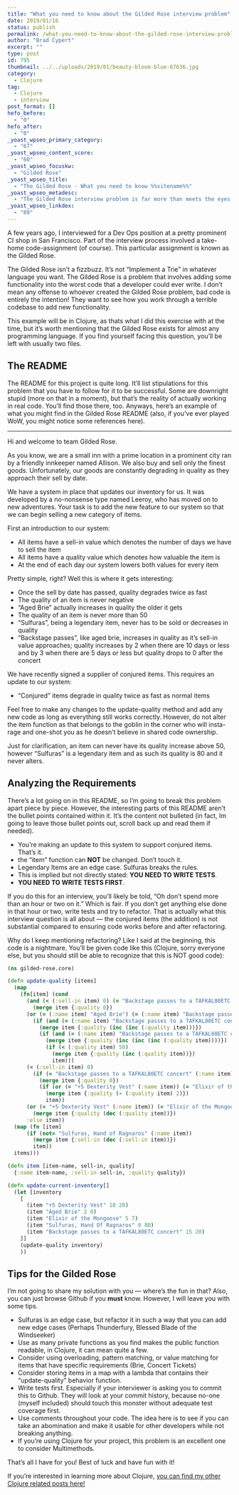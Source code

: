 ```yaml
---
title: "What you need to know about the Gilded Rose interview problem"
date: 2019/01/16
status: publish
permalink: /what-you-need-to-know-about-the-gilded-rose-interview-problem
author: "Brad Cypert"
excerpt: ""
type: post
id: 795
thumbnail: ../../uploads/2019/01/beauty-bloom-blue-67636.jpg
category:
  - Clojure
tag:
  - Clojure
  - interview
post_format: []
hefo_before:
  - "0"
hefo_after:
  - "0"
_yoast_wpseo_primary_category:
  - "67"
_yoast_wpseo_content_score:
  - "60"
_yoast_wpseo_focuskw:
  - "Gilded Rose"
_yoast_wpseo_title:
  - "The Gilded Rose - What you need to know %%sitename%%"
_yoast_wpseo_metadesc:
  - "The Gilded Rose interview problem is far more than meets the eyes. You may have requirements, but you need to refactor and provide test coverage, as well!"
_yoast_wpseo_linkdex:
  - "89"
---
```


A few years ago, I interviewed for a Dev Ops position at a pretty prominent CI shop in San Francisco. Part of the interview process involved a take-home code-assignment (of course). This particular assignment is known as the Gilded Rose.

The Gilded Rose isn’t a fizzbuzz. It’s not “Implement a Trie” in whatever language you want. The Gilded Rose is a problem that involves adding some functionality into the worst code that a developer could ever write. I don’t mean any offense to whoever created the Gilded Rose problem, bad code is entirely the intention! They want to see how you work through a terrible codebase to add new functionality.

This example will be in Clojure, as thats what I did this exercise with at the time, but it’s worth mentioning that the Gilded Rose exists for almost any programming language. If you find yourself facing this question, you’ll be left with usually two files.

## The README

The README for this project is quite long. It’ll list stipulations for this problem that you have to follow for it to be successful. Some are downright stupid (more on that in a moment), but that’s the reality of actually working in real code. You’ll find those there, too. Anyways, here’s an example of what you might find in the Gilded Rose README (also, if you’ve ever played WoW, you might notice some references here).

---

Hi and welcome to team Gilded Rose.

As you know, we are a small inn with a prime location in a prominent city ran by a friendly innkeeper named Allison. We also buy and sell only the finest goods. Unfortunately, our goods are constantly degrading in quality as they approach their sell by date.

We have a system in place that updates our inventory for us. It was developed by a no-nonsense type named Leeroy, who has moved on to new adventures. Your task is to add the new feature to our system so that we can begin selling a new category of items.

First an introduction to our system:

- All items have a sell-in value which denotes the number of days we have to sell the item
- All items have a quality value which denotes how valuable the item is
- At the end of each day our system lowers both values for every item

Pretty simple, right? Well this is where it gets interesting:

- Once the sell by date has passed, quality degrades twice as fast
- The quality of an item is never negative
- “Aged Brie” actually increases in quality the older it gets
- The quality of an item is never more than 50
- “Sulfuras”, being a legendary item, never has to be sold or decreases in quality
- “Backstage passes”, like aged brie, increases in quality as it’s sell-in value approaches; quality increases by 2 when there are 10 days or less and by 3 when there are 5 days or less but quality drops to 0 after the concert

We have recently signed a supplier of conjured items. This requires an update to our system:

- “Conjured” items degrade in quality twice as fast as normal items

Feel free to make any changes to the update-quality method and add any new code as long as everything still works correctly. However, do not alter the item function as that belongs to the goblin in the corner who will insta-rage and one-shot you as he doesn’t believe in shared code ownership.

Just for clarification, an item can never have its quality increase above 50, however “Sulfuras” is a legendary item and as such its quality is 80 and it never alters.

## Analyzing the Requirements

There’s a lot going on in this README, so I’m going to break this problem apart piece by piece. However, the interesting parts of this README aren’t the bullet points contained within it. It’s the content not bulleted (in fact, Im going to leave those bullet points out, scroll back up and read them if needed).

- You’re making an update to this system to support conjured items. That’s it.
- the “item” function can **NOT** be changed. Don’t touch it.
- Legendary Items are an edge case. Sulfuras breaks the rules.
- This is implied but not directly stated: **YOU NEED TO WRITE TESTS**.
- **YOU NEED TO WRITE TESTS FIRST**.

If you do this for an interview, you’ll likely be told, “Oh don’t spend more than an hour or two on it.” Which is fair. If you don’t get anything else done in that hour or two, write tests and try to refactor. That is actually what this interview question is all about — the conjured items (the addition) is not substantial compared to ensuring code works before and after refactoring.

Why do I keep mentioning refactoring? Like I said at the beginning, this code is a nightmare. You’ll be given code like this (Clojure, sorry everyone else, but you should still be able to recognize that this is NOT good code):

```clojure
(ns gilded-rose.core)

(defn update-quality [items]
  (map
    (fn[item] (cond
      (and (< (:sell-in item) 0) (= "Backstage passes to a TAFKAL80ETC concert" (:name item)))
        (merge item {:quality 0})
      (or (= (:name item) "Aged Brie") (= (:name item) "Backstage passes to a TAFKAL80ETC concert"))
        (if (and (= (:name item) "Backstage passes to a TAFKAL80ETC concert") (>= (:sell-in item) 5) (< (:sell-in item) 10))
          (merge item {:quality (inc (inc (:quality item)))})
          (if (and (= (:name item) "Backstage passes to a TAFKAL80ETC concert") (>= (:sell-in item) 0) (< (:sell-in item) 5))
            (merge item {:quality (inc (inc (inc (:quality item))))})
            (if (< (:quality item) 50)
              (merge item {:quality (inc (:quality item))})
              item)))
      (< (:sell-in item) 0)
        (if (= "Backstage passes to a TAFKAL80ETC concert" (:name item))
          (merge item {:quality 0})
          (if (or (= "+5 Dexterity Vest" (:name item)) (= "Elixir of the Mongoose" (:name item)))
            (merge item {:quality (- (:quality item) 2)})
            item))
      (or (= "+5 Dexterity Vest" (:name item)) (= "Elixir of the Mongoose" (:name item)))
        (merge item {:quality (dec (:quality item))})
      :else item))
  (map (fn [item]
      (if (not= "Sulfuras, Hand of Ragnaros" (:name item))
        (merge item {:sell-in (dec (:sell-in item))})
        item))
  items)))

(defn item [item-name, sell-in, quality]
  {:name item-name, :sell-in sell-in, :quality quality})

(defn update-current-inventory[]
  (let [inventory
    [
      (item "+5 Dexterity Vest" 10 20)
      (item "Aged Brie" 2 0)
      (item "Elixir of the Mongoose" 5 7)
      (item "Sulfuras, Hand Of Ragnaros" 0 80)
      (item "Backstage passes to a TAFKAL80ETC concert" 15 20)
    ]]
    (update-quality inventory)
    ))
```

## Tips for the Gilded Rose

I’m not going to share my solution with you — where’s the fun in that? Also, you can just browse Github if you **must** know. However, I will leave you with some tips.

- Sulfuras is an edge case, but refactor it in such a way that you can add new edge cases (Perhaps Thunderfury, Blessed Blade of the Windseeker)
- Use as many private functions as you find makes the public function readable, in Clojure, it can mean quite a few.
- Consider using overloading, pattern matching, or value matching for items that have specific requirements (Brie, Concert Tickets)
- Consider storing items in a map with a lambda that contains their “update-quality” behavior function.
- Write tests first. Especially if your interviewer is asking you to commit this to Github. They will look at your commit history, because no-one (myself included) should touch this monster without adequate test coverage first.
- Use comments throughout your code. The idea here is to see if you can take an abomination and make it usable for other developers while not breaking anything.
- If you’re using Clojure for your project, this problem is an excellent one to consider Multimethods.

That’s all I have for you! Best of luck and have fun with it!

If you’re interested in learning more about Clojure, [you can find my other Clojure related posts here!](http://www.bradcypert.com/clojure-async/)
